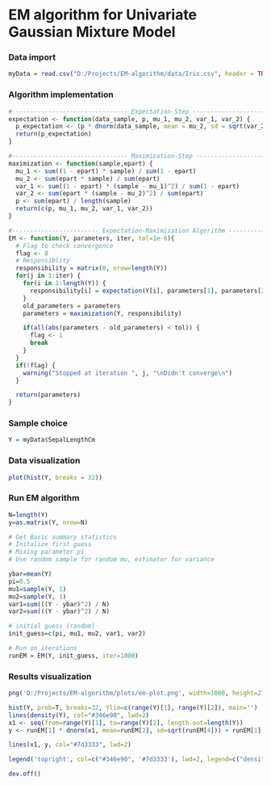 # EM algorithm for Univariate Gaussian Mixture Model

### Data import
```R
myData = read.csv("D:/Projects/EM-algorithm/data/Iris.csv", header = TRUE, sep = ",") 
```

### Algorithm implementation
```R
#-------------------------------- Expectation-Step ---------------------------------
expectation <- function(data_sample, p, mu_1, mu_2, var_1, var_2) {
  p_expectation <- (p * dnorm(data_sample, mean = mu_2, sd = sqrt(var_2))) / (p * dnorm(data_sample, mean = mu_2, sd = sqrt(var_2)) + (1 - p) * dnorm(data_sample, mean = mu_1, sd = sqrt(var_1)))
  return(p_expectation)
}

#-------------------------------- Maximization-Step --------------------------------
maximization <- function(sample,epart) {
  mu_1 <- sum((1 - epart) * sample) / sum(1 - epart)
  mu_2 <- sum(epart * sample) / sum(epart)
  var_1 <- sum((1 - epart) * (sample - mu_1)^2) / sum(1 - epart)
  var_2 <- sum(epart * (sample - mu_2)^2) / sum(epart)
  p <- sum(epart) / length(sample)
  return(c(p, mu_1, mu_2, var_1, var_2))
}

#------------------------ Expectation-Maximization Algorithm -----------------------
EM <- function(Y, parameters, iter, tol=1e-6){
  # Flag to check convergence
  flag <- 0
  # Responsiblity 
  responsibility = matrix(0, nrow=length(Y))
  for(j in 1:iter) {
    for(i in 1:length(Y)) {
      responsibility[i] = expectation(Y[i], parameters[1], parameters[2], parameters[3], parameters[4], parameters[5])
    }
    old_parameters = parameters
    parameters = maximization(Y, responsibility)

    if(all(abs(parameters - old_parameters) < tol)) {
      flag <- 1
      break
    }
  }
  if(!flag) {
    warning("Stopped at iteration ", j, "\nDidn't converge\n")
  }

  return(parameters)
}
```


### Sample choice
```R
Y = myData$SepalLengthCm
```

### Data visualization
```R
plot(hist(Y, breaks = 32))
```

### Run EM algorithm
```R
N=length(Y)
y=as.matrix(Y, nrow=N)

# Get Basic summary statistics
# Initalize first guess
# Mixing parameter pi
# Use random sample for random mu, estimator for variance

ybar=mean(Y)
pi=0.5
mu1=sample(Y, 1)
mu2=sample(Y, 1)
var1=sum(((Y - ybar)^2) / N)
var2=sum(((Y - ybar)^2) / N)

# initial guess (random)
init_guess=c(pi, mu1, mu2, var1, var2)

# Run on iterations
runEM = EM(Y, init_guess, iter=1000)
```

### Results visualization
```R
png('D:/Projects/EM-algorithm/plots/em-plot.png', width=1080, height=2160)

hist(Y, prob=T, breaks=32, Ylim=c(range(Y)[1], range(Y)[2]), main='')
lines(density(Y), col="#346e90", lwd=2)
x1 <- seq(from=range(Y)[1], to=range(Y)[2], length.out=length(Y))
y <- runEM[1] * dnorm(x1, mean=runEM[2], sd=sqrt(runEM[4])) + runEM[1] * dnorm(x1, mean=runEM[3], sd=sqrt(runEM[5]))

lines(x1, y, col="#7d3333", lwd=2)

legend('topright', col=c("#346e90", '#7d3333'), lwd=2, legend=c("density", "fitted"))

dev.off()
```
